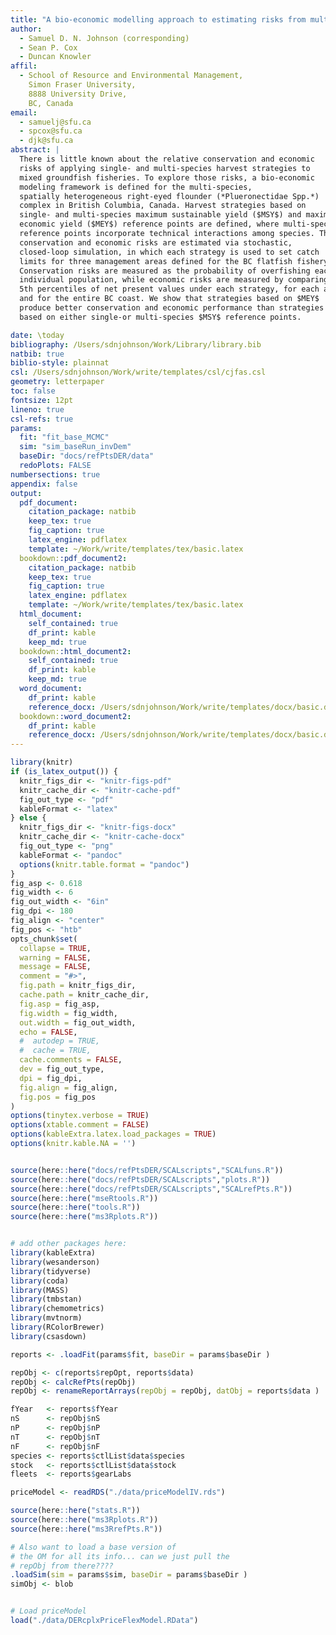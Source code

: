 ```yaml
---  
title: "A bio-economic modelling approach to estimating risks from multi-species and single-species harvest strategies for a spatially heterogeneous, technically interacting, flatfish fishery."
author: 
  - Samuel D. N. Johnson (corresponding)
  - Sean P. Cox
  - Duncan Knowler
affil:
  - School of Resource and Environmental Management,
    Simon Fraser University,
    8888 University Drive,
    BC, Canada
email:
  - samuelj@sfu.ca
  - spcox@sfu.ca
  - djk@sfu.ca
abstract: |
  There is little known about the relative conservation and economic 
  risks of applying single- and multi-species harvest strategies to 
  mixed groundfish fisheries. To explore those risks, a bio-economic 
  modeling framework is defined for the multi-species, 
  spatially heterogeneous right-eyed flounder (*Plueronectidae Spp.*) 
  complex in British Columbia, Canada. Harvest strategies based on
  single- and multi-species maximum sustainable yield ($MSY$) and maximum 
  economic yield ($MEY$) reference points are defined, where multi-species
  reference points incorporate technical interactions among species. The 
  conservation and economic risks are estimated via stochastic, 
  closed-loop simulation, in which each strategy is used to set catch
  limits for three management areas defined for the BC flatfish fishery. 
  Conservation risks are measured as the probability of overfishing each 
  individual population, while economic risks are measured by comparing the 
  5th percentiles of net present values under each strategy, for each area 
  and for the entire BC coast. We show that strategies based on $MEY$  
  produce better conservation and economic performance than strategies
  based on either single-or multi-species $MSY$ reference points.

date: \today
bibliography: /Users/sdnjohnson/Work/Library/library.bib
natbib: true
biblio-style: plainnat
csl: /Users/sdnjohnson/Work/write/templates/csl/cjfas.csl 
geometry: letterpaper
toc: false
fontsize: 12pt
lineno: true
csl-refs: true
params:
  fit: "fit_base_MCMC"
  sim: "sim_baseRun_invDem"
  baseDir: "docs/refPtsDER/data"
  redoPlots: FALSE
numbersections: true
appendix: false
output: 
  pdf_document:
    citation_package: natbib
    keep_tex: true
    fig_caption: true
    latex_engine: pdflatex
    template: ~/Work/write/templates/tex/basic.latex
  bookdown::pdf_document2:
    citation_package: natbib
    keep_tex: true
    fig_caption: true
    latex_engine: pdflatex
    template: ~/Work/write/templates/tex/basic.latex
  html_document:
    self_contained: true
    df_print: kable
    keep_md: true
  bookdown::html_document2:
    self_contained: true
    df_print: kable
    keep_md: true
  word_document:
    df_print: kable
    reference_docx: /Users/sdnjohnson/Work/write/templates/docx/basic.docx
  bookdown::word_document2:
    df_print: kable
    reference_docx: /Users/sdnjohnson/Work/write/templates/docx/basic.docx
---
```


```r
library(knitr)
if (is_latex_output()) {
  knitr_figs_dir <- "knitr-figs-pdf"
  knitr_cache_dir <- "knitr-cache-pdf"
  fig_out_type <- "pdf"
  kableFormat <- "latex"
} else {
  knitr_figs_dir <- "knitr-figs-docx"
  knitr_cache_dir <- "knitr-cache-docx"
  fig_out_type <- "png"
  kableFormat <- "pandoc"
  options(knitr.table.format = "pandoc")
}
fig_asp <- 0.618
fig_width <- 6
fig_out_width <- "6in"
fig_dpi <- 180
fig_align <- "center"
fig_pos <- "htb"
opts_chunk$set(
  collapse = TRUE,
  warning = FALSE,
  message = FALSE,
  comment = "#>",
  fig.path = knitr_figs_dir,
  cache.path = knitr_cache_dir,
  fig.asp = fig_asp,
  fig.width = fig_width,
  out.width = fig_out_width,
  echo = FALSE,
  #  autodep = TRUE,
  #  cache = TRUE,
  cache.comments = FALSE,
  dev = fig_out_type,
  dpi = fig_dpi,
  fig.align = fig_align,
  fig.pos = fig_pos
)
options(tinytex.verbose = TRUE)
options(xtable.comment = FALSE)
options(kableExtra.latex.load_packages = TRUE)
options(knitr.kable.NA = '')


source(here::here("docs/refPtsDER/SCALscripts","SCALfuns.R"))
source(here::here("docs/refPtsDER/SCALscripts","plots.R"))
source(here::here("docs/refPtsDER/SCALscripts","SCALrefPts.R"))
source(here::here("mseRtools.R"))
source(here::here("tools.R"))
source(here::here("ms3Rplots.R"))



```

```r
# add other packages here:
library(kableExtra)
library(wesanderson)
library(tidyverse)
library(coda)
library(MASS)
library(tmbstan)
library(chemometrics)
library(mvtnorm)
library(RColorBrewer)
library(csasdown)
```

```r
reports <- .loadFit(params$fit, baseDir = params$baseDir )

repObj <- c(reports$repOpt, reports$data)
repObj <- calcRefPts(repObj)
repObj <- renameReportArrays(repObj = repObj, datObj = reports$data )

fYear   <- reports$fYear
nS      <- repObj$nS
nP      <- repObj$nP
nT      <- repObj$nT
nF      <- repObj$nF
species <- reports$ctlList$data$species
stock   <- reports$ctlList$data$stock
fleets  <- reports$gearLabs

priceModel <- readRDS("./data/priceModelIV.rds")

source(here::here("stats.R"))
source(here::here("ms3Rplots.R"))
source(here::here("ms3RrefPts.R"))

# Also want to load a base version of
# the OM for all its info... can we just pull the
# repObj from there????
.loadSim(sim = params$sim, baseDir = params$baseDir )
simObj <- blob


# Load priceModel
load("./data/DERcplxPriceFlexModel.RData")
```



